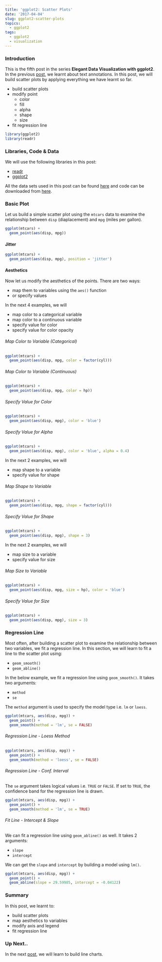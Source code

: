 ```yaml
---
title: 'ggplot2: Scatter Plots'
date: '2017-04-04'
slug: ggplot2-scatter-plots
topics:
  - ggplot2
tags:
  - ggplot2
  - visualization
---
```


### Introduction

This is the fifth post in the series **Elegant Data Visualization with ggplot2**. In the previous [post](https://blog.aravindhebbali.com/), we learnt about text annotations. In this post, we will build scatter plots by applying everything we have learnt so far.

- build scatter plots
- modify point
    - color
    - fill
    - alpha
    - shape
    - size
- fit regression line

```r
library(ggplot2)
library(readr)
```

### Libraries, Code & Data

We will use the following libraries in this post:

- [readr](https://readr.tidyverse.org/)
- [ggplot2](https://ggplot2.tidyverse.org/)

All the data sets used in this post can be found [here](https://github.com/rsquaredacademy/datasets) and code can be downloaded from [here]().

### Basic Plot

Let us build a simple scatter plot using the `mtcars` data to examine the relationship 
between `disp` (diaplacement) and `mpg` (miles per gallon).

```r
ggplot(mtcars) +
  geom_point(aes(disp, mpg))
```

#### Jitter

```r
ggplot(mtcars) +
  geom_point(aes(disp, mpg), position = 'jitter')
```

#### Aesthetics

Now let us modify the aesthetics of the points. There are two ways:

- map them to variables using the `aes()` function
- or specify values

In the next 4 examples, we will 

- map color to a categorical variable
- map color to a continuous variable
- specify value for color
- specify value for color opacity

###### Map Color to Variable (Categorical)

```r
ggplot(mtcars) +
  geom_point(aes(disp, mpg, color = factor(cyl)))
```

###### Map Color to Variable (Continuous)

```r
ggplot(mtcars) +
  geom_point(aes(disp, mpg, color = hp))
```

###### Specify Value for Color

```r
ggplot(mtcars) +
  geom_point(aes(disp, mpg), color = 'blue')
```

###### Specify Value for Alpha

```r
ggplot(mtcars) +
  geom_point(aes(disp, mpg), color = 'blue', alpha = 0.4)
```

In the next 2 examples, we will 

- map shape to a variable 
- specify value for shape

###### Map Shape to Variable

```r
ggplot(mtcars) +
  geom_point(aes(disp, mpg, shape = factor(cyl)))
```

###### Specify Value for Shape

```r
ggplot(mtcars) +
  geom_point(aes(disp, mpg), shape = 3)
```

In the next 2 examples, we will 

- map size to a variable 
- specify value for size

###### Map Size to Variable

```r
ggplot(mtcars) +
  geom_point(aes(disp, mpg, size = hp), color = 'blue')
```

###### Specify Value for Size

```r
ggplot(mtcars) +
  geom_point(aes(disp, mpg), size = 3)
```

### Regression Line

Most often, after building a scatter plot to examine the relationship between two variables, we fit
a regression line. In this section, we will learn to fit a line to the scatter plot using:

- `geom_smooth()`
- `geom_abline()`

In the below example, we fit a regression line using `geom_smooth()`. It takes two arguments:

- `method` 
- `se`

The `method` argument is used to specify the model type i.e. `lm` or `loess`. 

```r
ggplot(mtcars, aes(disp, mpg)) +
  geom_point() +
  geom_smooth(method = 'lm', se = FALSE)
```

###### Regression Line - Loess Method

```r
ggplot(mtcars, aes(disp, mpg)) +
  geom_point() +
  geom_smooth(method = 'loess', se = FALSE)
```

###### Regression Line - Conf. Interval

The `se` argument  takes logical values i.e. `TRUE` or `FALSE`. If set to `TRUE`, the confidence band for the regression line is drawn.

```r
ggplot(mtcars, aes(disp, mpg)) +
  geom_point() +
  geom_smooth(method = 'lm', se = TRUE)
```

###### Fit Line - Intercept & Slope

We can fit a regression line using `geom_abline()` as well. It takes 2 arguments:

- `slope`
- `intercept`

We can get the `slope` and `intercept` by building a model using `lm()`.

```r
ggplot(mtcars, aes(disp, mpg)) +
  geom_point() +
  geom_abline(slope = 29.59985, intercept = -0.04122)
```

### Summary

In this post, we learnt to:

- build scatter plots
- map aesthetics to variables
- modify axis and legend
- fit regression line

### Up Next..

In the next [post](https://blog.aravindhebbali.com/), we will learn to build line charts.



  